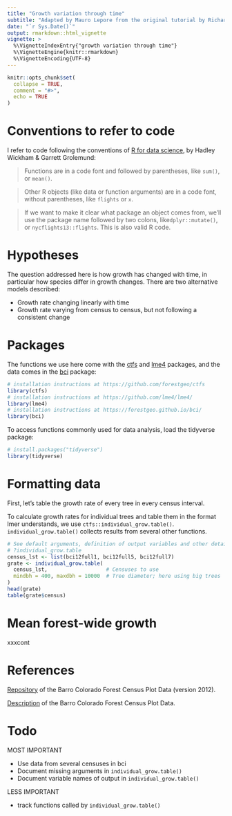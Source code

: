 ```yaml
---
title: "Growth variation through time"
subtitle: "Adapted by Mauro Lepore from the original tutorial by Richard Condit (https://goo.gl/c9RjMY)"
date: "`r Sys.Date()`"
output: rmarkdown::html_vignette
vignette: >
  %\VignetteIndexEntry{"growth variation through time"}
  %\VignetteEngine{knitr::rmarkdown}
  %\VignetteEncoding{UTF-8}
---
```


```r
knitr::opts_chunk$set(
  collapse = TRUE,
  comment = "#>",
  echo = TRUE
)
```

# Conventions to refer to code

I refer to code following the conventions of [R for data science](http://r4ds.had.co.nz/introduction.html), by Hadley Wickham & Garrett Grolemund:

> Functions are in a code font and followed by parentheses, like `sum()`, or `mean()`.

> Other R objects (like data or function arguments) are in a code font, without parentheses, like `flights` or `x`.

> If we want to make it clear what package an object comes from, we’ll use the package name followed by two colons, like` dplyr::mutate()`, or `nycflights13::flights`. This is also valid R code.

# Hypotheses

The question addressed here is how growth has changed with time, in particular how species differ in growth changes. There are two alternative models described:

* Growth rate changing linearly with time
* Growth rate varying from census to census, but not following a consistent change

# Packages

The functions we use here come with the [ctfs](https://forestgeo.github.io/ctfs/) and [lme4](https://github.com/lme4/lme4/) packages, and the data comes in the [bci](https://forestgeo.github.io/bci/) package:

```r
# installation instructions at https://github.com/forestgeo/ctfs
library(ctfs)
# installation instructions at https://github.com/lme4/lme4/
library(lme4)
# installation instructions at https://forestgeo.github.io/bci/
library(bci)
```


To access functions commonly used for data analysis, load the tidyverse package:

```r
# install.packages("tidyverse")
library(tidyverse)
```


# Formatting data

First, let's table the growth rate of every tree in every census interval.

To calculate growth rates for individual trees and table them in the format lmer understands, we use `ctfs::individual_grow.table()`. `individual_grow.table()` collects results from several other functions.

```r
# See default arguments, definition of output variables and other details with
# ?individual_grow.table
census_lst <- list(bci12full1, bci12full5, bci12full7)
grate <- individual_grow.table(  
  census_lst,                   # Censuses to use
  mindbh = 400, maxdbh = 10000  # Tree diameter; here using big trees
)
head(grate)
table(grate$census)
```

# Mean forest-wide growth


xxxcont



# References

[Repository](https://dx.doi.org/10.5479/data.bci.20130603) of the Barro Colorado Forest Census Plot Data (version 2012).

[Description](https://repository.si.edu/bitstream/handle/10088/20925/RoutputFull.pdf?sequence=1&isAllowed=y) of the Barro Colorado Forest Census Plot Data.

# Todo

MOST IMPORTANT

- Use data from several censuses in bci
- Document missing arguments in `individual_grow.table()`
- Document variable names of output in `individual_grow.table()`

LESS IMPORTANT

- track functions called by `individual_grow.table()`
